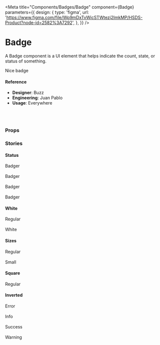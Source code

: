 
<Meta
  title="Components/Badges/Badge"
  component={Badge}
  parameters={{
    design: {
      type: 'figma',
      url:
        'https://www.figma.com/file/Wp9mDxTvWicSTWtezj2ImkMP/HSDS-Product?node-id=2582%3A7292',
    },
  }}
/>

# Badge

A Badge component is a UI element that helps indicate the count, state, or status of something.

<Canvas>
  <Story name="default">
    <Badge>Nice badge</Badge>
  </Story>
</Canvas>

#### Reference

- **Designer**: Buzz
- **Engineering**: Juan Pablo
- **Usage**: Everywhere

<br />
<br />

### Props

<ArgsTable of={Badge} />

### Stories

#### Status

<Canvas>
  <Story name="Status">
    <div>
      <Badge status="error">Badger</Badge>
      <br />
      <br />
      <Badge status="info">Badger</Badge>
      <br />
      <br />
      <Badge status="success">Badger</Badge>
      <br />
      <br />
      <Badge status="warning">Badger</Badge>
    </div>
  </Story>
</Canvas>

#### White

<Canvas>
  <Story name="White">
    <div>
      <Badge>Regular</Badge>
      <br />
      <br />
      <Badge white>White</Badge>
    </div>
  </Story>
</Canvas>

#### Sizes

<Canvas>
  <Story name="Sizes">
    <div>
      <Badge size="md">Regular</Badge>
      <br />
      <br />
      <Badge size="sm">Small</Badge>
    </div>
  </Story>
</Canvas>

#### Square

<Canvas>
  <Story name="Square">
    <Badge isSquare>Regular</Badge>
  </Story>
</Canvas>

#### Inverted

<Canvas>
  <Story name="Inverted">
    <div>
      <Badge status="error" inverted={true}>
        Error
      </Badge>
      <br />
      <br />
      <Badge status="info" inverted={true}>
        Info
      </Badge>
      <br />
      <br />
      <Badge status="success" inverted={true}>
        Success
      </Badge>
      <br />
      <br />
      <Badge status="warning" inverted={true}>
        Warning
      </Badge>
    </div>
  </Story>
</Canvas>
